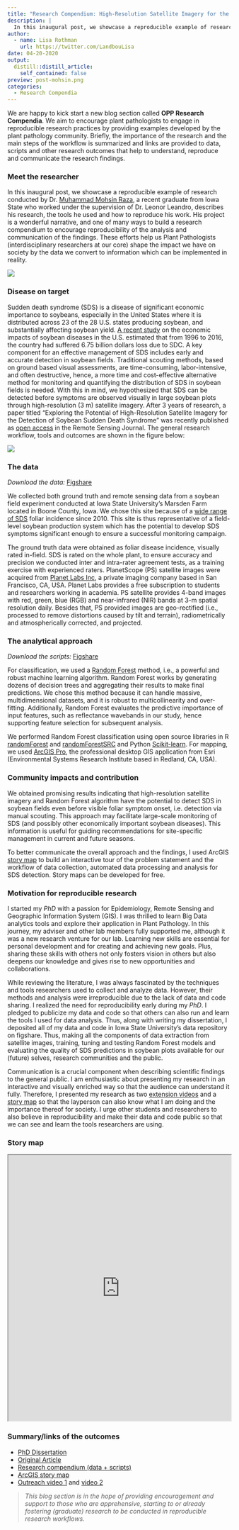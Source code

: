 ```yaml
---
title: "Research Compendium: High-Resolution Satellite Imagery for the Detection of Soybean Sudden Death Syndrome"
description: |
  In this inaugural post, we showcase a reproducible example of research conducted by Dr. Muhammad Mohsin Raza, a recent graduate from Iowa State who worked under the supervision of Dr. Leonor Leandro, describes his research, the tools he used and how to reproduce his work. His project is a wonderful narrative, and one of many ways to build a research compendium to encourage reproducibility of the analysis and communication of the findings. 
author:
  - name: Lisa Rothman
    url: https://twitter.com/LandbouLisa
date: 04-20-2020
output:
  distill::distill_article:
    self_contained: false
preview: post-mohsin.png
categories: 
  - Research Compendia
---
```


We are happy to kick start a new blog section called **OPP Research Compendia**. We aim to encourage plant pathologists to engage in reproducible research practices by providing examples developed by the plant pathology community. Briefly, the importance of the research and the main steps of the workflow is summarized and links are provided to data, scripts and other research outcomes that help to understand, reproduce and communicate the research findings.

### <i class="fa fa-user"></i> Meet the researcher

In this inaugural post, we showcase a reproducible example of research conducted by Dr. [Muhammad Mohsin Raza](https://mohsinraza.netlify.app/), a recent graduate from Iowa State who worked under the supervision of Dr. Leonor Leandro, describes his research, the tools he used and how to reproduce his work. His project is a wonderful narrative, and one of many ways to build a research compendium to encourage reproducibility of the analysis and communication of the findings. These efforts help us Plant Pathologists (interdisciplinary researchers at our core) shape the impact we have on society by the data we convert to information which can be implemented in reality.

![](post-raza-photo.png)

### <i class="fa fa-leaf"></i> Disease on target

Sudden death syndrome (SDS) is a disease of significant economic importance to soybeans, especially in the United States where it is distributed across 23 of the 28 U.S. states producing soybean, and substantially affecting soybean yield. [A recent study](https://journals.plos.org/plosone/article?id=10.1371/journal.pone.0231141) on the economic impacts of soybean diseases in the U.S. estimated that from 1996 to 2016, the country had suffered 6.75 billion dollars loss due to SDC. A key component for an effective management of SDS includes early and accurate detection in soybean fields. Traditional scouting methods, based on ground based visual assessments, are time-consuming, labor-intensive, and often destructive, hence, a more time and cost-effective alternative method for monitoring and quantifying the distribution of SDS in soybean fields is needed. With this in mind, we hypothesized that SDS can be detected before symptoms are observed visually in large soybean plots through high-resolution (3 m) satellite imagery. After 3 years of research, a paper titled "Exploring the Potential of High-Resolution Satellite Imagery for the Detection of Soybean Sudden Death Syndrome" was recently published as [open access](https://www.mdpi.com/2072-4292/12/7/1213/htm) in the Remote Sensing Journal. The general research workflow, tools and outcomes are shown in the figure below:

<img src="post-raza-diagram.png"/>

### <i class="fa fa-table"></i> The data

*Download the data:* [Figshare](https://iastate.figshare.com/articles/GIS_data_and_juptyer_Notebook_for_Random_Forest_models_for_soybean_Sudden_Death_Syndrome_SDS_/11356430)

We collected both ground truth and remote sensing data from a soybean field experiment conducted at Iowa State University's Marsden Farm located in Boone County, Iowa. We chose this site because of a [wide range of SDS](https://apsjournals.apsnet.org/doi/10.1094/PDIS-11-16-1660-RE) foliar incidence since 2010. This site is thus representative of a field-level soybean production system which has the potential to develop SDS symptoms significant enough to ensure a successful monitoring campaign.

The ground truth data were obtained as foliar disease incidence, visually rated in-field. SDS is rated on the whole plant, to ensure accuracy and precision we conducted inter and intra-rater agreement tests, as a training exercise with experienced raters. PlanetScope (PS) satellite images were acquired from [Planet Labs Inc](https://www.planet.com/), a private imaging company based in San Francisco, CA, USA. Planet Labs provides a free subscription to students and researchers working in academia. PS satellite provides 4-band images with red, green, blue (RGB) and near-infrared (NIR) bands at 3-m spatial resolution daily. Besides that, PS provided images are geo-rectified (i.e., processed to remove distortions caused by tilt and terrain), radiometrically and atmospherically corrected, and projected.

### <i class="fa fa-code"></i> The analytical approach

*Download the scripts:* [Figshare](https://iastate.figshare.com/articles/GIS_data_and_juptyer_Notebook_for_Random_Forest_models_for_soybean_Sudden_Death_Syndrome_SDS_/11356430)

For classification, we used a [Random Forest](https://towardsdatascience.com/understanding-random-forest-58381e0602d2?gi=27a01517ab14) method, i.e., a powerful and robust machine learning algorithm. Random Forest works by generating dozens of decision trees and aggregating their results to make final predictions. We chose this method because it can handle massive, multidimensional datasets, and it is robust to multicollinearity and over-fitting. Additionally, Random Forest evaluates the predictive importance of input features, such as reflectance wavebands in our study, hence supporting feature selection for subsequent analysis.

We performed Random Forest classification using open source libraries in R [randomForest](https://cran.r-project.org/web/packages/randomForest/randomForest.pdf) and [randomForestSRC](https://cran.r-project.org/web/packages/randomForestSRC/randomForestSRC.pdf) and Python [Scikit-learn](https://scikit-learn.org/stable/). For mapping, we used [ArcGIS Pro](https://pro.arcgis.com/en/pro-app/get-started/get-started.htm), the professional desktop GIS application from Esri (Environmental Systems Research Institute based in Redland, CA, USA).

### <i class="fa fa-bullhorn"></i> Community impacts and contribution

We obtained promising results indicating that high-resolution satellite imagery and Random Forest algorithm have the potential to detect SDS in soybean fields even before visible foliar symptom onset, i.e. detection via manual scouting. This approach may facilitate large-scale monitoring of SDS (and possibly other economically important soybean diseases). This information is useful for guiding recommendations for site-specific management in current and future seasons.

To better communicate the overall approach and the findings, I used ArcGIS [story map](https://storymaps.arcgis.com/stories/4762d4a43fa0400f98d2658e2985eb1f) to build an interactive tour of the problem statement and the workflow of data collection, automated data processing and analysis for SDS detection. Story maps can be developed for free.

### <i class="fa fa-cube"></i> Motivation for reproducible research

I started my *PhD* with a passion for Epidemiology, Remote Sensing and Geographic Information System (GIS). I was thrilled to learn Big Data analytics tools and explore their application in Plant Pathology. In this journey, my adviser and other lab members fully supported me, although it was a new research venture for our lab. Learning new skills are essential for personal development and for creating and achieving new goals. Plus, sharing these skills with others not only fosters vision in others but also deepens our knowledge and gives rise to new opportunities and collaborations.

While reviewing the literature, I was always fascinated by the techniques and tools researchers used to collect and analyze data. However, their methods and analysis were irreproducible due to the lack of data and code sharing. I realized the need for reproducibility early during my *PhD*. I pledged to publicize my data and code so that others can also run and learn the tools I used for data analysis. Thus, along with writing my dissertation, I deposited all of my data and code in Iowa State University's data repository on figshare. Thus, making all the components of data extraction from satellite images, training, tuning and testing Random Forest models and evaluating the quality of SDS predictions in soybean plots available for our (future) selves, research communities and the public.

Communication is a crucial component when describing scientific findings to the general public. I am enthusiastic about presenting my research in an interactive and visually enriched way so that the audience can understand it fully. Therefore, I presented my research as two [extension videos](https://crops.extension.iastate.edu/video/detecting-soybean-sudden-death-syndrome-using-remote-sensing) and a [story map](https://storymaps.arcgis.com/stories/4762d4a43fa0400f98d2658e2985eb1f) so that the layperson can also know what I am doing and the importance thereof for society. I urge other students and researchers to also believe in reproducibility and make their data and code public so that we can see and learn the tools researchers are using.

### Story map

<center>

<iframe width="100%" height="600px" src="https://storymaps.arcgis.com/stories/4762d4a43fa0400f98d2658e2985eb1f?play=true&amp;speed=slow">

</iframe>

</center>

### Summary/links of the outcomes

-   [PhD Dissertation](https://lib.dr.iastate.edu/etd/17770/)\
-   [Original Article](https://www.mdpi.com/2072-4292/12/7/1213/htm)
-   [Research compendium (data + scripts)](https://iastate.figshare.com/articles/GIS_data_and_juptyer_Notebook_for_Random_Forest_models_for_soybean_Sudden_Death_Syndrome_SDS_/11356430)
-   [ArcGIS story map](https://storymaps.arcgis.com/stories/4762d4a43fa0400f98d2658e2985eb1f)
-   [Outreach video 1](https://crops.extension.iastate.edu/video/quantifying-soybean-yield-losses-due-sudden-death-syndrome-sds) and [video 2](https://crops.extension.iastate.edu/video/detecting-soybean-sudden-death-syndrome-using-remote-sensing)

> *This blog section is in the hope of providing encouragement and support to those who are apprehensive, starting to or already fostering (graduate) research to be conducted in reproducible research workflows.*
